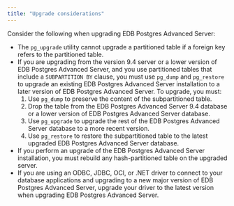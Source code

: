 ```yaml
---
title: "Upgrade considerations"
---
```


Consider the following when upgrading EDB Postgres Advanced Server:


-   The `pg_upgrade` utility cannot upgrade a partitioned table if a foreign key refers to the partitioned table.
-   If you are upgrading from the version 9.4 server or a lower version of EDB Postgres Advanced Server, and you use partitioned tables that include a `SUBPARTITION BY` clause, you must use `pg_dump` and `pg_restore` to upgrade an existing EDB Postgres Advanced Server installation to a later version of EDB Postgres Advanced Server. To upgrade, you must:
    1.  Use `pg_dump` to preserve the content of the subpartitioned table.
    2.  Drop the table from the EDB Postgres Advanced Server 9.4 database or a lower version of EDB Postgres Advanced Server database.
    3.  Use `pg_upgrade` to upgrade the rest of the EDB Postgres Advanced Server database to a more recent version.
    4.  Use `pg_restore` to restore the subpartitioned table to the latest upgraded EDB Postgres Advanced Server database.
-   If you perform an upgrade of the EDB Postgres Advanced Server installation, you must rebuild any hash-partitioned table on the upgraded server.
-   If you are using an ODBC, JDBC, OCI, or .NET driver to connect to your database applications and upgrading to a new major version of EDB Postgres Advanced Server, upgrade your driver to the latest version when upgrading EDB Postgres Advanced Server.
